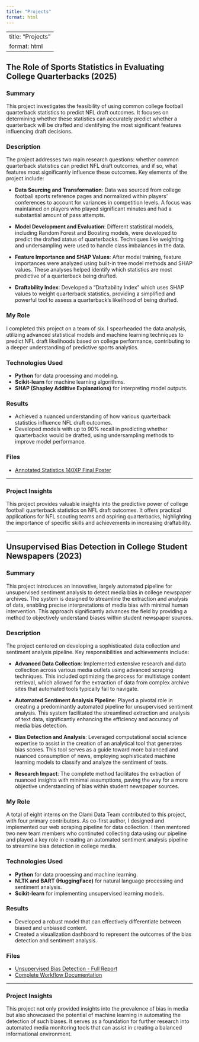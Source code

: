 ```yaml
---
title: "Projects"
format: html
---
```


---
title: "Projects"
format: html
---

## The Role of Sports Statistics in Evaluating College Quarterbacks (2025)

### Summary
This project investigates the feasibility of using common college football quarterback statistics to predict NFL draft outcomes. It focuses on determining whether these statistics can accurately predict whether a quarterback will be drafted and identifying the most significant features influencing draft decisions.

### Description
The project addresses two main research questions: whether common quarterback statistics can predict NFL draft outcomes, and if so, what features most significantly influence these outcomes. Key elements of the project include:

- **Data Sourcing and Transformation**: Data was sourced from college football sports reference pages and normalized within players' conferences to account for variances in competition levels. A focus was maintained on players who played significant minutes and had a substantial amount of pass attempts.

- **Model Development and Evaluation**: Different statistical models, including Random Forest and Boosting models, were developed to predict the drafted status of quarterbacks. Techniques like weighting and undersampling were used to handle class imbalances in the data.

- **Feature Importance and SHAP Values**: After model training, feature importances were analyzed using built-in tree model methods and SHAP values. These analyses helped identify which statistics are most predictive of a quarterback being drafted.

- **Draftability Index**: Developed a "Draftability Index" which uses SHAP values to weight quarterback statistics, providing a simplified and powerful tool to assess a quarterback's likelihood of being drafted.

### My Role
I completed this project on a team of six. I spearheaded the data analysis, utilizing advanced statistical models and machine learning techniques to predict NFL draft likelihoods based on college performance, contributing to a deeper understanding of predictive sports analytics.

### Technologies Used
- **Python** for data processing and modeling.
- **Scikit-learn** for machine learning algorithms.
- **SHAP (Shapley Additive Explanations)** for interpreting model outputs.

### Results
- Achieved a nuanced understanding of how various quarterback statistics influence NFL draft outcomes.
- Developed models with up to 90% recall in predicting whether quarterbacks would be drafted, using undersampling methods to improve model performance.

### Files
- [Annotated Statistics 140XP Final Poster](/annotated-Stats_140XP_Final_Poster.pdf)

---

### Project Insights
This project provides valuable insights into the predictive power of college football quarterback statistics on NFL draft outcomes. It offers practical applications for NFL scouting teams and aspiring quarterbacks, highlighting the importance of specific skills and achievements in increasing draftability.

---

## Unsupervised Bias Detection in College Student Newspapers (2023)

### Summary
This project introduces an innovative, largely automated pipeline for unsupervised sentiment analysis to detect media bias in college newspaper archives. The system is designed to streamline the extraction and analysis of data, enabling precise interpretations of media bias with minimal human intervention. This approach significantly advances the field by providing a method to objectively understand biases within student newspaper sources.

### Description
The project centered on developing a sophisticated data collection and sentiment analysis pipeline. Key responsibilities and achievements include:

- **Advanced Data Collection**: Implemented extensive research and data collection across various media outlets using advanced scraping techniques. This included optimizing the process for multistage content retrieval, which allowed for the extraction of data from complex archive sites that automated tools typically fail to navigate.

- **Automated Sentiment Analysis Pipeline**: Played a pivotal role in creating a predominantly automated pipeline for unsupervised sentiment analysis. This system facilitated the streamlined extraction and analysis of text data, significantly enhancing the efficiency and accuracy of media bias detection.

- **Bias Detection and Analysis**: Leveraged computational social science expertise to assist in the creation of an analytical tool that generates bias scores. This tool serves as a guide toward more balanced and nuanced consumption of news, employing sophisticated machine learning models to classify and analyze the sentiment of texts.

- **Research Impact**: The complete method facilitates the extraction of nuanced insights with minimal assumptions, paving the way for a more objective understanding of bias within student newspaper sources.

### My Role
A total of eight interns on the Olami Data Team contributed to this project, with four primary contributors. As co-first author, I designed and implemented our web scraping pipeline for data collection. I then mentored two new team members who continuted collecting data using our pipeline and played a key role in creating an automated sentiment analysis pipeline to streamline bias detection in college media. 

### Technologies Used
- **Python** for data processing and machine learning.
- **NLTK and BART (HuggingFace)** for natural language processing and sentiment analysis.
- **Scikit-learn** for implementing unsupervised learning models.

### Results
- Developed a robust model that can effectively differentiate between biased and unbiased content.
- Created a visualization dashboard to represent the outcomes of the bias detection and sentiment analysis.

### Files
- [Unsupervised Bias Detection - Full Report](/UnsupervisedBias.pdf)
- [Complete Workflow Documentation](/complete_workflow.pdf)

---

### Project Insights
This project not only provided insights into the prevalence of bias in media but also showcased the potential of machine learning in automating the detection of such biases. It serves as a foundation for further research into automated media monitoring tools that can assist in creating a balanced informational environment.

